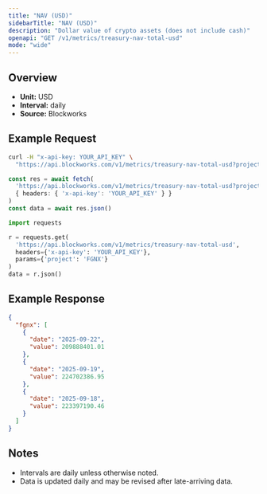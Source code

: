 ```yaml
---
title: "NAV (USD)"
sidebarTitle: "NAV (USD)"
description: "Dollar value of crypto assets (does not include cash)"
openapi: "GET /v1/metrics/treasury-nav-total-usd"
mode: "wide"
---
```


## Overview

- **Unit:** USD
- **Interval:** daily
- **Source:** Blockworks

## Example Request

<CodeGroup>

```bash cURL
curl -H "x-api-key: YOUR_API_KEY" \
  "https://api.blockworks.com/v1/metrics/treasury-nav-total-usd?project=FGNX"
```

```typescript TypeScript
const res = await fetch(
  'https://api.blockworks.com/v1/metrics/treasury-nav-total-usd?project=FGNX',
  { headers: { 'x-api-key': 'YOUR_API_KEY' } }
)
const data = await res.json()
```

```python Python
import requests

r = requests.get(
  'https://api.blockworks.com/v1/metrics/treasury-nav-total-usd',
  headers={'x-api-key': 'YOUR_API_KEY'},
  params={'project': 'FGNX'}
)
data = r.json()
```

</CodeGroup>

## Example Response

```json
{
  "fgnx": [
    {
      "date": "2025-09-22",
      "value": 209888401.01
    },
    {
      "date": "2025-09-19",
      "value": 224702386.95
    },
    {
      "date": "2025-09-18",
      "value": 223397190.46
    }
  ]
}
```

## Notes
- Intervals are daily unless otherwise noted.
- Data is updated daily and may be revised after late-arriving data.